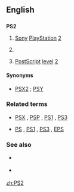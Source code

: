 {{also|PS/2}}
==English==
{{wikipedia|PS2 (disambiguation)}}
==={{initialism}}===
'''PS2'''

# {{video gaming}} [[Sony]] [[PlayStation]] [[2]]
# {{computing}} {{misspelling of|PS/2}}
# {{software|publishing|typography}} [[PostScript]] [[level]] [[2]]

====Synonyms====
* {{sense|Sony}} [[PSX2]] {{qualifier|dated|rare|slang}} ; [[PSY]] {{qualifier|dated|rare|slang}}

===Related terms===
* {{sense|Sony}} [[PSX]] , [[PSP]] , [[PS1]] , [[PS3]]
* {{sense|publishing}} [[PS]] , [[PS1]] , [[PS3]] , [[EPS]]

===See also===
* {{sense|Sony}} {{pedia|Sony PlayStation 2}}
* {{sense|publishing}} {{pedia|PostScript}}

[[zh:PS2]]